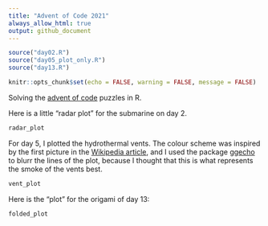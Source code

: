 ```yaml
---
title: "Advent of Code 2021"
always_allow_html: true
output: github_document
---
```


```r
source("day02.R")
source("day05_plot_only.R")
source("day13.R")

knitr::opts_chunk$set(echo = FALSE, warning = FALSE, message = FALSE)
```

Solving the [advent of code](https://adventofcode.com/) puzzles in R.

Here is a little "radar plot" for the submarine on day 2.

```r
radar_plot
```

For day 5, I plotted the hydrothermal vents.
The colour scheme was inspired by the first picture in the [Wikipedia article](https://en.wikipedia.org/wiki/Hydrothermal_vent#/media/File:Champagne_vent_white_smokers.jpg), and I used the package [ggecho](https://coolbutuseless.github.io/2019/03/22/ggecho-an-experimental-ggplot-stat-for-blurring-elements/) to blurr the lines of the plot, because I thought that this is what represents the smoke of the vents best.

```r
vent_plot
```

Here is the "plot" for the origami of day 13:

```r
folded_plot
```